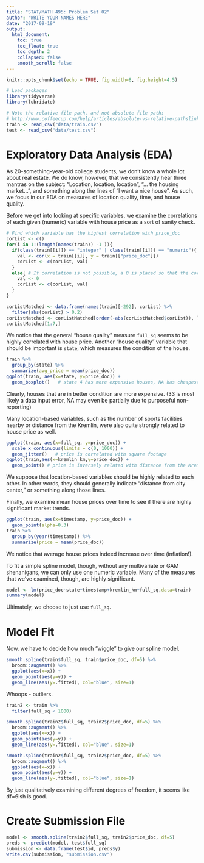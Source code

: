 ```yaml
---
title: "STAT/MATH 495: Problem Set 02"
author: "WRITE YOUR NAMES HERE"
date: "2017-09-19"
output:
  html_document:
    toc: true
    toc_float: true
    toc_depth: 2
    collapsed: false
    smooth_scroll: false
---
```


```r
knitr::opts_chunk$set(echo = TRUE, fig.width=8, fig.height=4.5)

# Load packages
library(tidyverse)
library(lubridate)

# Note the relative file path, and not absolute file path:
# http://www.coffeecup.com/help/articles/absolute-vs-relative-pathslinks/
train <- read_csv("data/train.csv")
test <- read_csv("data/test.csv")
```


# Exploratory Data Analysis (EDA)

As 20-something-year-old college students, we don't know a whole lot about real estate. We do know, however, that we consistently hear three mantras on the subject: "Location, location, location", "... the housing market...", and something along the lines of "I want a nice house". As such, we focus in our EDA on measures of location quality, time, and house quality.

Before we get into looking at specific variables, we examine the correlations of each given (numeric) variable with house price as a sort of sanity check.

```r
# Find which variable has the highest correlation with price_doc
corList <- c()
for(i in 1:(length(names(train)) -1 )){
  if(class(train[[i]]) == "integer" | class(train[[i]]) == "numeric"){
    val <- cor(x = train[[i]], y = train[["price_doc"]])
    corList <- c(corList, val)
  }
  else{ # If correlation is not possible, a 0 is placed so that the correlation matches with the column name
    val <- 0
    corList <- c(corList, val)
  }
}

corListMatched <- data.frame(names(train)[-292], corList) %>%
  filter(abs(corList) > 0.2) 
corListMatched <- corListMatched[order(-abs(corListMatched$corList)), ]
corListMatched[1:7,]
```

We notice that the general "house quality" measure `full_sq` seems to be highly correlated with house price. Another "house quality" variable that should be important is `state`, which measures the condition of the house.

```r
train %>%
  group_by(state) %>%
  summarize(avg_price = mean(price_doc))
ggplot(train, aes(x=state, y=price_doc)) +
  geom_boxplot()   # state 4 has more expensive houses, NA has cheapest houses (in general)
```

Clearly, houses that are in better condition are more expensive. (33 is most likely a data input error, NA may even be partially due to purposeful non-reporting)

Many location-based variables, such as the number of sports facilities nearby or distance from the Kremlin, were also quite strongly related to house price as well.

```r
ggplot(train, aes(x=full_sq, y=price_doc)) +
  scale_x_continuous(limits = c(0, 1000)) + 
  geom_jitter()   # price is correlated with square footage
ggplot(train,aes(x=kremlin_km,y=price_doc)) +
  geom_point() # price is inversely related with distance from the Kremlin
```

We suppose that location-based variables should be highly related to each other. In other words, they should generally indicate "distance from city center," or something along those lines.

Finally, we examine mean house prices over time to see if there are highly significant market trends.

```r
ggplot(train, aes(x=timestamp, y=price_doc)) +
  geom_point(alpha=0.3)
train %>%
  group_by(year(timestamp)) %>%
  summarize(price = mean(price_doc))
```

We notice that average house prices indeed increase over time (inflation!).

To fit a simple spline model, though, without any multivariate or GAM shenanigans, we can only use one numeric variable. Many of the measures that we've examined, though, are highly significant.

```r
model <- lm(price_doc~state+timestamp+kremlin_km+full_sq,data=train)
summary(model)
```

Ultimately, we choose to just use `full_sq`.

# Model Fit

Now, we have to decide how much "wiggle" to give our spline model.

```r
smooth.spline(train$full_sq, train$price_doc, df=5) %>% 
  broom::augment() %>% 
  ggplot(aes(x=x)) +
  geom_point(aes(y=y)) +
  geom_line(aes(y=.fitted), col="blue", size=1)
```

Whoops - outliers.

```r
train2 <- train %>%
  filter(full_sq < 1000)

smooth.spline(train2$full_sq, train2$price_doc, df=5) %>% 
  broom::augment() %>% 
  ggplot(aes(x=x)) +
  geom_point(aes(y=y)) +
  geom_line(aes(y=.fitted), col="blue", size=1)
```

```r
smooth.spline(train2$full_sq, train2$price_doc, df=5) %>% 
  broom::augment() %>% 
  ggplot(aes(x=x)) +
  geom_point(aes(y=y)) +
  geom_line(aes(y=.fitted), col="blue", size=1)
```

By just qualitatively examining different degrees of freedom, it seems like df=6ish is good.


# Create Submission File

```r
model <- smooth.spline(train2$full_sq, train2$price_doc, df=5)
preds <- predict(model, test$full_sq)
submission <- data.frame(test$id, preds$y)
write.csv(submission, "submission.csv")
```

